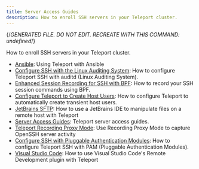```yaml
---
title: Server Access Guides
description: How to enroll SSH servers in your Teleport cluster.
---
```


{/*GENERATED FILE. DO NOT EDIT. RECREATE WITH THIS COMMAND:
undefined*/}

How to enroll SSH servers in your Teleport cluster.

- [Ansible](ansible.mdx): Using Teleport with Ansible
- [Configure SSH with the Linux Auditing System](auditd.mdx): How to configure Teleport SSH with auditd (Linux Auditing System).
- [Enhanced Session Recording for SSH with BPF](bpf-session-recording.mdx): How to record your SSH session commands using BPF.
- [Configure Teleport to Create Host Users](host-user-creation.mdx): How to configure Teleport to automatically create transient host users.
- [JetBrains SFTP](jetbrains-sftp.mdx): How to use a JetBrains IDE to manipulate files on a remote host with Teleport
- [Server Access Guides](overview.mdx): Teleport server access guides.
- [Teleport Recording Proxy Mode](recording-proxy-mode.mdx): Use Recording Proxy Mode to capture OpenSSH server activity
- [Configure SSH with Pluggable Authentication Modules](ssh-pam.mdx): How to configure Teleport SSH with PAM (Pluggable Authentication Modules).
- [Visual Studio Code](vscode.mdx): How to use Visual Studio Code's Remote Development plugin with Teleport
